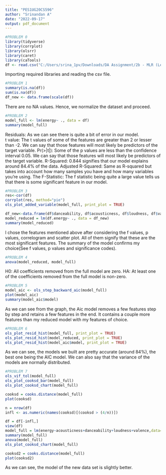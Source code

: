 ---
title: "PES1UG20CS596"
author: "Srinandan A"
date: "2022-09-17"
output: pdf_document
---

```{r}
#PROBLEM 0
library(tidyverse)
library(corrplot)
library(olsrr)
library(caret)
library(caTools)
df <- read.csv("C:/Users/srina_1pv/Downloads/DA Assignment/2b - MLR (Lecture Hour 25)/spotify.csv")
```

Importing required libraries and reading the csv file.

```{r}
#PROBLEM 1
summary(is.na(df))
sum(is.na(df))
df_new <- data.frame(scale(df)) 
```

There are no NA values. Hence, we normalize the dataset and proceed.

```{r}
#PROBLEM 2
model_full <- lm(energy~ ., data = df)
summary(model_full)
```

Residuals: As we can see there is quite a bit of error in our model.  
t value: The t values of some of the features are greater than 2 or lesser than -2. We can say that those features will most likely be predictors of the target variable.
Pr(>|t|): Some of the p values are less than the confidence interval 0.05. We can say that those features will most likely be predictors of the target variable.
R-Squared: 0.844 signifies that our model explains around 84.4% of the data.
Adjusted R-Squared: Same as R-squared but takes into account how many samples you have and how many variables you’re using.
The F-Statistic: The f statistic being quite a large value tells us that there is some significant feature in our model.

```{r}
#PROBLEM 3
res<-cor(df)
corrplot(res, method="pie")
ols_plot_added_variable(model_full, print_plot = TRUE)

df_new<-data.frame(df$danceability, df$acousticness, df$loudness, df$valence, df$energy)
model_reduced = lm(df.energy~ ., data = df_new)
summary(model_reduced)
```

I chose the features mentioned above after considering the f values, p values, correlogram and scatter plot. All of them signify that these are the most significant features.
The summary of the model confirms my choice(See f values, p values and significance codes).

```{r}
#PROBLEM 4
anova(model_reduced, model_full)
```

H0: All coefficients removed from the full model are zero.
HA: At least one of the coefficients removed from the full model is non-zero.


```{r}
#PROBLEM 5
model_aic <- ols_step_backward_aic(model_full)
plot(model_aic)
summary(model_aic$model)
```

As we can see from the graph, the Aic model removes a few features step by step and retains a few features in the end. It contains a couple more features than my reduced model with my features of choice.

```{r}
#PROBLEM 6
ols_plot_resid_hist(model_full, print_plot = TRUE)
ols_plot_resid_hist(model_reduced, print_plot = TRUE)
ols_plot_resid_hist(model_aic$model, print_plot = TRUE)
```

As we can see, the models we built are pretty accurate (around 84%), the best one being the AIC model. We can also say that the variance of the models are normally distributed.

```{r}
#PROBLEM 7
ols_vif_tol(model_full)
ols_plot_cooksd_bar(model_full)
ols_plot_cooksd_chart(model_full)

cooksd = cooks.distance(model_full)
plot(cooksd)

n = nrow(df)
infl <- as.numeric(names(cooksd)[(cooksd > (4/n))])

df = df[-infl,]
view(df)
model_full = lm(energy~acousticness+danceability+loudness+valence,data=df)
summary(model_full)
anova(model_full)
ols_plot_cooksd_chart(model_full)

cooksd2 = cooks.distance(model_full)
plot(cooksd2)
```

As we can see, the model of the new data set is slightly better.
